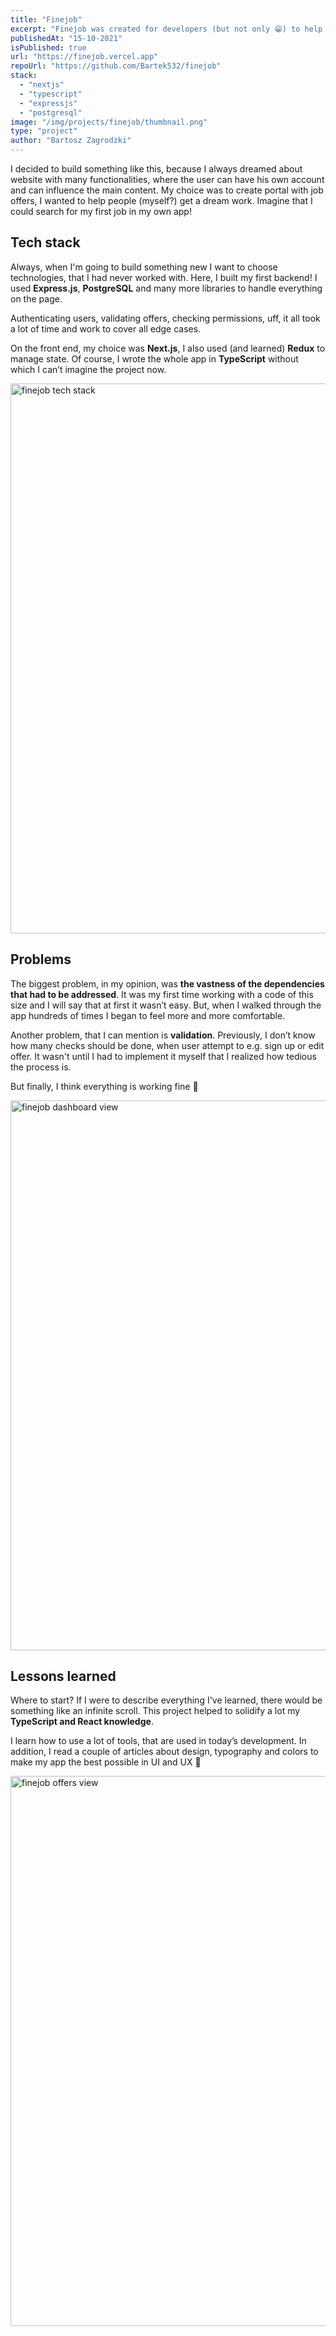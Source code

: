 ```yaml
---
title: "Finejob"
excerpt: "Finejob was created for developers (but not only 😁) to help them get a dream job 💼"
publishedAt: "15-10-2021"
isPublished: true
url: "https://finejob.vercel.app"
repoUrl: "https://github.com/Bartek532/finejob"
stack:
  - "nextjs"
  - "typescript"
  - "expressjs"
  - "postgresql"
image: "/img/projects/finejob/thumbnail.png"
type: "project"
author: "Bartosz Zagrodzki"
---
```


<div id="introduction">
  I decided to build something like this, because I always dreamed about website with many functionalities, where the
  user can have his own account and can influence the main content. My choice was to create portal with job offers, I
  wanted to help people (myself?) get a dream work. Imagine that I could search for my first job in my own app!
</div>

## Tech stack

Always, when I'm going to build something new I want to choose technologies, that I had never worked with. Here, I built my first backend! I used **Express.js**, **PostgreSQL** and many more libraries to handle everything on the page.

Authenticating users, validating offers, checking permissions, uff, it all took a lot of time and work to cover all edge cases.

On the front end, my choice was **Next.js**, I also used (and learned) **Redux** to manage state. Of course, I wrote the whole app in **TypeScript** without which I can’t imagine the project now.

<Image src="/img/projects/finejob/stack.png" alt="finejob tech stack" width="1200" height="880" />

## Problems

The biggest problem, in my opinion, was **the vastness of the dependencies that had to be addressed**. It was my first time working with a code of this size and I will say that at first it wasn’t easy. But, when I walked through the app hundreds of times I began to feel more and more comfortable.

Another problem, that I can mention is **validation**. Previously, I don’t know how many checks should be done, when user attempt to e.g. sign up or edit offer. It wasn't until I had to implement it myself that I realized how tedious the process is.

But finally, I think everything is working fine 🥰

<Image src="/img/projects/finejob/dashboard.png" alt="finejob dashboard view" width="1200" height="880" />

## Lessons learned

Where to start? If I were to describe everything I've learned, there would be something like an infinite scroll. This project helped to solidify a lot my **TypeScript and React knowledge**.

I learn how to use a lot of tools, that are used in today’s development. In addition, I read a couple of articles about design, typography and colors to make my app the best possible in UI and UX 💪

<Image src="/img/projects/finejob/offers.png" alt="finejob offers view" width="1200" height="880" />
